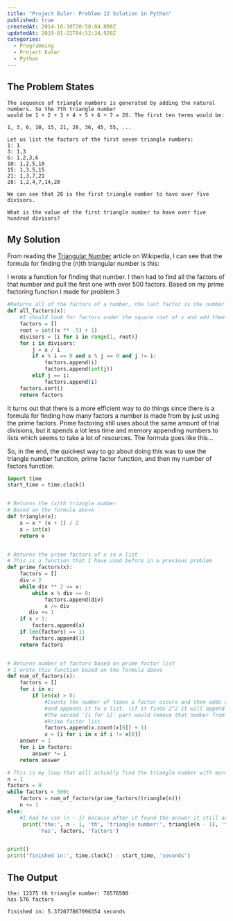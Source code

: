 ```yaml
---
title: "Project Euler: Problem 12 Solution in Python"
published: true
createdAt: 2014-10-30T20:58:04.000Z
updatedAt: 2019-01-22T04:52:34.920Z
categories:
  - Programming
  - Project Euler
  - Python
---
```


## The Problem States

```text
The sequence of triangle numbers is generated by adding the natural numbers. So the 7th triangle number
would be 1 + 2 + 3 + 4 + 5 + 6 + 7 = 28. The first ten terms would be:

1, 3, 6, 10, 15, 21, 28, 36, 45, 55, ...

Let us list the factors of the first seven triangle numbers:
1: 1
3: 1,3
6: 1,2,3,6
10: 1,2,5,10
15: 1,3,5,15
21: 1,3,7,21
28: 1,2,4,7,14,28

We can see that 28 is the first triangle number to have over five divisors.

What is the value of the first triangle number to have over five hundred divisors?
```

## My Solution

From reading the [Triangular Number](http://en.wikipedia.org/wiki/Triangular_number) article on Wikipedia, I can see
that the formula for finding the (n)th triangular number is this:

<BlockMath math="T_n = \sum_{k=1}^n k=1 + 2 + 3 + ... + n = \frac{n(n+1)}{2} = \dbinom{n+1}{2}" />

I wrote a function for finding that number. I then had to find all the factors of that number and pull the first one
with over 500 factors. Based on my prime factoring function I made for problem 3

```python
#Returns all of the factors of a number, the last factor is the number
def all_factors(x):
    #I should look for factors under the square root of x and add them only if x / it == 0?
    factors = []
    root = int((x ** .5) + 1)
    divisors = [i for i in range(1, root)]
    for i in divisors:
        j = x / i
        if x % i == 0 and x % j == 0 and j != i:
            factors.append(i)
            factors.append(int(j))
        elif j == i:
            factors.append(i)
    factors.sort()
    return factors
```

It turns out that there is a more efficient way to do things since there is a formula for finding how many factors a
number is made from by just using the prime factors. Prime factoring still uses about the same amount of trial
divisions, but it spends a lot less time and memory appending numbers to lists which seems to take a lot of resources.
The formula goes like this...

<BlockMath math="prime\;factors\;of\;12\;are\;[2,2,3]" />
<BlockMath math="2^2 * 3^1:\;add\;one\;to\;each\;exponent\;and\;then\;multiply\;the\;exponents" />
<BlockMath math="to\;get\;the\;number\;of\;factors\;of\;12:\;2^2 * 3^1 = 3 * 2 = 6\;factors\;in\;12" />
<BlockMath math="the\;factors\;of\;12\;are\;[1,2,3,4,6,12]" />

So, in the end, the quickest way to go about doing this was to use the triangle number function, prime factor
function, and then my number of factors function.

```python
import time
start_time = time.clock()


# Returns the (x)th triangle number
# Based on the formula above
def triangle(x):
    x = x * (x + 1) / 2
    x = int(x)
    return x


# Returns the prime factors of x in a list
# This is a function that I have used before in a previous problem
def prime_factors(x):
    factors = []
    div = 2
    while div ** 2 <= x:
        while x % div == 0:
            factors.append(div)
            x /= div
       div += 1
    if x > 1:
        factors.append(x)
    if len(factors) == 1:
        factors.append(1)
    return factors


# Returns number of factors based on prime factor list
# I wrote this function based on the formula above
def num_of_factors(x):
    factors = []
    for i in x:
        if len(x) > 0:
            #Counts the number of times a factor occurs and then adds one
            #and appends it to a list. (if it finds 2^2 it will append 3)
            #The second '[i for i]' part would remove that number from the
            #Prime factor list
            factors.append(x.count(x[0]) + 1)
            x = [i for i in x if i != x[0]]
    answer = 1
    for i in factors:
        answer *= i
    return answer

# This is my loop that will actually find the triangle number with more than 500 factors
n = 1
factors = 0
while factors < 500:
    factors = num_of_factors(prime_factors(triangle(n)))
    n += 1
else:
    #I had to use (n - 1) because after it found the answer it still added 1 to n before exiting
     print('the:', n - 1, 'th', 'triangle number:', triangle(n - 1), '\n'
          'has', factors, 'factors')


print()
print('finished in:', time.clock() - start_time, 'seconds')
```

## The Output

```text
the: 12375 th triangle number: 76576500
has 576 factors

finished in: 5.372077867096354 seconds
```
